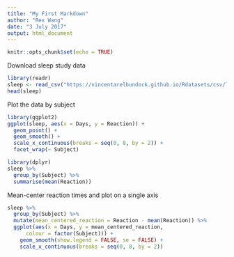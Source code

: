 ```yaml
---
title: "My First Markdown"
author: "Rex Wang"
date: "3 July 2017"
output: html_document
---
```


```r
knitr::opts_chunk$set(echo = TRUE)
```

Download sleep study data
```r
library(readr)
sleep <- read_csv("https://vincentarelbundock.github.io/Rdatasets/csv/lme4/sleepstudy.csv")
head(sleep)
```

Plot the data by subject
```r
library(ggplot2)
ggplot(sleep, aes(x = Days, y = Reaction)) +
  geom_point() +
  geom_smooth() +
  scale_x_continuous(breaks = seq(0, 8, by = 2)) +
  facet_wrap(~ Subject)
```

```r
library(dplyr)
sleep %>%
  group_by(Subject) %>%
  summarise(mean(Reaction))
```
Mean-center reaction times and plot on a single axis

```r
sleep %>%
  group_by(Subject) %>%
  mutate(mean_centered_reaction = Reaction - mean(Reaction)) %>%
  ggplot(aes(x = Days, y = mean_centered_reaction,
      colour = factor(Subject))) + 
    geom_smooth(show.legend = FALSE, se = FALSE) +
    scale_x_continuous(breaks = seq(0, 8, by = 2))
```
